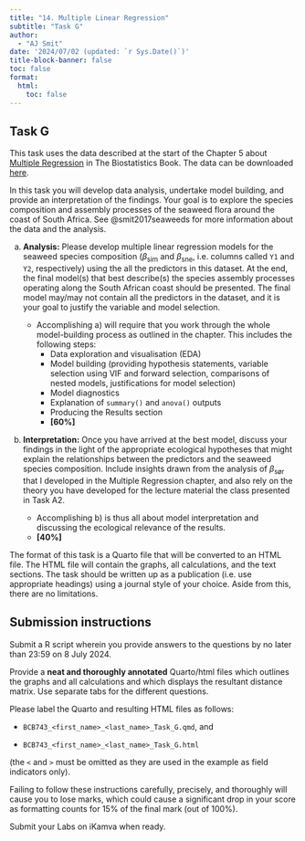 ```yaml
---
title: "14. Multiple Linear Regression"
subtitle: "Task G"
author: 
  - "AJ Smit"
date: '2024/07/02 (updated: `r Sys.Date()`)'
title-block-banner: false
toc: false
format:
  html:
    toc: false
---
```


## Task G

This task uses the data described at the start of the Chapter 5 about [Multiple Regression](../../docs/The-Biostatistics-Book-Ch-3-5.pdf) in The Biostatistics Book. The data can be downloaded [here](../../data/seaweed/spp_df2.csv).

In this task you will develop data analysis, undertake model building, and provide an interpretation of the findings. Your goal is to explore the species composition and assembly processes of the seaweed flora around the coast of South Africa. See @smit2017seaweeds for more information about the data and the analysis.

a. **Analysis:** Please develop multiple linear regression models for the seaweed species composition ($\beta_\text{sim}$ and $\beta_\text{sne}$, i.e. columns called `Y1` and `Y2`, respectively) using the all the predictors in this dataset. At the end, the final model(s) that best describe(s) the species assembly processes operating along the South African coast should be presented. The final model may/may not contain all the predictors in the dataset, and it is your goal to justify the variable and model selection.

    - Accomplishing a) will require that you work through the whole model-building process as outlined in the chapter. This includes the following steps:
        - Data exploration and visualisation (EDA)
        - Model building (providing hypothesis statements, variable selection using VIF and forward selection, comparisons of nested models, justifications for model selection)
        - Model diagnostics
        - Explanation of `summary()` and `anova()` outputs
        - Producing the Results section
        - **[60%]**

b. **Interpretation:** Once you have arrived at the best model, discuss your findings in the light of the appropriate ecological hypotheses that might explain the relationships between the predictors and the seaweed species composition. Include insights drawn from the analysis of $\beta_\text{sør}$ that I developed in the Multiple Regression chapter, and also rely on the theory you have developed for the lecture material the class presented in Task A2.

    - Accomplishing b) is thus all about model interpretation and discussing the ecological relevance of the results.
    - **[40%]**
    
The format of this task is a Quarto file that will be converted to an HTML file. The HTML file will contain the graphs, all calculations, and the text sections. The task should be written up as a publication (i.e. use appropriate headings) using a journal style of your choice. Aside from this, there are no limitations.

::: callout-important
## Submission instructions

Submit a R script wherein you provide answers to the questions by no later than 23:59 on 8 July 2024.

Provide a **neat and thoroughly annotated** Quarto/html files which outlines the graphs and all calculations and which displays the resultant distance matrix. Use separate tabs for the different questions.

Please label the Quarto and resulting HTML files as follows:

-   `BCB743_<first_name>_<last_name>_Task_G.qmd`, and

-   `BCB743_<first_name>_<last_name>_Task_G.html`

(the `<` and `>` must be omitted as they are used in the example as field indicators only).

Failing to follow these instructions carefully, precisely, and thoroughly will cause you to lose marks, which could cause a significant drop in your score as formatting counts for 15% of the final mark (out of 100%).

Submit your Labs on iKamva when ready.
:::
